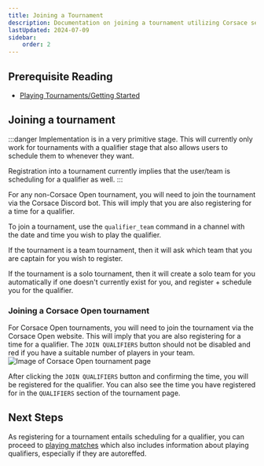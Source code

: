 ```yaml
---
title: Joining a Tournament
description: Documentation on joining a tournament utilizing Corsace services.
lastUpdated: 2024-07-09
sidebar:
    order: 2
---
```


## Prerequisite Reading

* [Playing Tournaments/Getting Started](../)

## Joining a tournament
:::danger
Implementation is in a very primitive stage. This will currently only work for tournaments with a qualifier stage that also allows users to schedule them to whenever they want.

Registration into a tournament currently implies that the user/team is scheduling for a qualifier as well. 
:::

For any non-Corsace Open tournament, you will need to join the tournament via the Corsace Discord bot. This will imply that you are also registering for a time for a qualifier.

To join a tournament, use the `qualifier_team` command in a channel with the date and time you wish to play the qualifier.

If the tournament is a team tournament, then it will ask which team that you are captain for you wish to register. 

If the tournament is a solo tournament, then it will create a solo team for you automatically if one doesn't currently exist for you, and register + schedule you for the qualifier.

### Joining a Corsace Open tournament
For Corsace Open tournaments, you will need to join the tournament via the Corsace Open website. This will imply that you are also registering for a time for a qualifier. The `JOIN QUALIFIERS` button should not be disabled and red if you have a suitable number of players in your team.
![Image of Corsace Open tournament page](../../../../images/tournament_play/joining_qualifier.png)

After clicking the `JOIN QUALIFIERS` button and confirming the time, you will be registered for the qualifier. You can also see the time you have registered for in the `QUALIFIERS` section of the tournament page.

## Next Steps
As registering for a tournament entails scheduling for a qualifier, you can proceed to [playing matches](./playing-matches) which also includes information about playing qualifiers, especially if they are autoreffed.